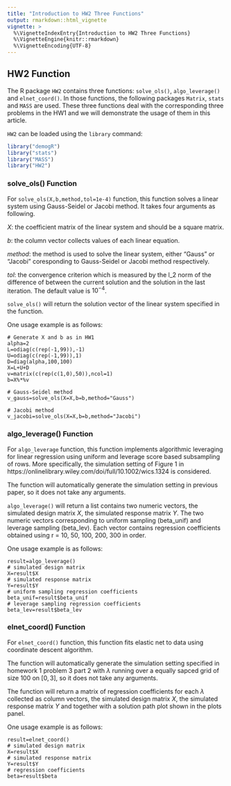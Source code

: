 ```yaml
---
title: "Introduction to HW2 Three Functions"
output: rmarkdown::html_vignette
vignette: >
  %\VignetteIndexEntry{Introduction to HW2 Three Functions}
  %\VignetteEngine{knitr::rmarkdown}
  %\VignetteEncoding{UTF-8}
---
```


## HW2 Function

The R package `HW2` contains three functions: `solve_ols()`, `algo_leverage()` and `elnet_coord()`. In those functions, the following packages `Matrix`, `stats` and `MASS` are used. These three functions deal with the corresponding three problems in the HW1 and we will demonstrate the usage of them in this article. 

`HW2` can be loaded using the `library` command:
```r
library("demogR")
library("stats")
library("MASS")
library("HW2")
```
### solve_ols() Function

For `solve_ols(X,b,method,tol=1e-4)` function, this function solves a linear system using Gauss-Seidel or Jacobi method. It takes four arguments as following. 

$X$: the coefficient matrix of the linear system and should be a square matrix.

$b$: the column vector collects values of each linear equation. 

$method$: the method is used to solve the linear system, either "Gauss" or "Jacobi" coresponding to Gauss-Seidel or Jacobi method respectively.

$tol$: the convergence criterion which is measured by the l_2 norm of the difference of between the current solution and the solution in the last iteration. The default value is $10^{-4}$.

`solve_ols()` will return the solution vector of the linear system specified in the function.

One usage example is as follows:
```
# Generate X and b as in HW1
alpha=2
L=odiag(c(rep(-1,99)),-1)
U=odiag(c(rep(-1,99)),1)
D=diag(alpha,100,100)
X=L+U+D
v=matrix(c(rep(c(1,0),50)),ncol=1)
b=X%*%v

# Gauss-Seidel method
v_gauss=solve_ols(X=X,b=b,method="Gauss")

# Jacobi method
v_jacobi=solve_ols(X=X,b=b,method="Jacobi")
```

### algo_leverage() Function

For `algo_leverage` function, this function implements algorithmic leveraging for linear regression using uniform and leverage score based subsampling of rows. More specifically, the simulation setting of Figure 1 in https://onlinelibrary.wiley.com/doi/full/10.1002/wics.1324 is considered.

The function will automatically generate the simulation setting in previous paper, so it does not take any arguments.

`algo_leverage()` will return a list contains two numeric vectors, the simulated design matrix $X$, the simulated response matrix $Y$. The two numeric vectors corresponding to uniform sampling (beta_unif) and leverage sampling (beta_lev). Each vector contains regression coefficients obtained using r = 10, 50, 100, 200, 300 in order.

One usage example is as follows:
```
result=algo_leverage()
# simulated design matrix
X=result$X
# simulated response matrix
Y=result$Y
# uniform sampling regression coefficients 
beta_unif=result$beta_unif
# leverage sampling regression coefficients
beta_lev=result$beta_lev
```


### elnet_coord() Function

For `elnet_coord()` function, this function fits elastic net to data using coordinate descent algorithm. 

The function will automatically generate the simulation setting specified in homework 1 problem 3 part 2 with $\lambda$ running over a equally sapced grid of size $100$ on $[0,3]$, so it does not take any arguments.

The function will return a matrix of regression coefficients for each $\lambda$ collected as column vectors, the simulated design matrix $X$, the simulated response matrix $Y$ and together with a solution path plot shown in the plots panel.

One usage example is as follows:
```
result=elnet_coord()
# simulated design matrix
X=result$X
# simulated response matrix
Y=result$Y
# regression coefficients 
beta=result$beta
```

